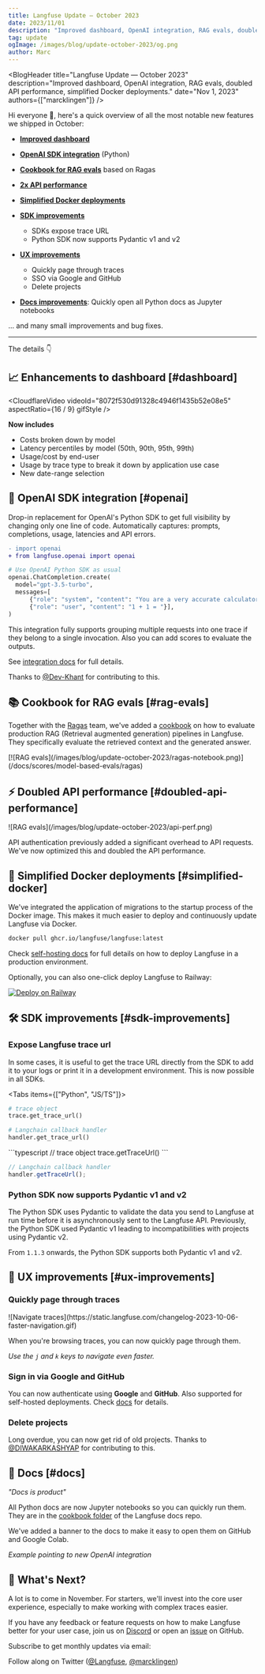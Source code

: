 ```yaml
---
title: Langfuse Update — October 2023
date: 2023/11/01
description: "Improved dashboard, OpenAI integration, RAG evals, doubled API speed, simplified Docker deployments."
tag: update
ogImage: /images/blog/update-october-2023/og.png
author: Marc
---
```



<BlogHeader
  title="Langfuse Update — October 2023"
  description="Improved dashboard, OpenAI integration, RAG evals, doubled API performance, simplified Docker deployments."
  date="Nov 1, 2023"
  authors={["marcklingen"]}
/>

Hi everyone 👋, here's a quick overview of all the most notable new features we shipped in October:

- [**Improved dashboard**](#dashboard)

- [**OpenAI SDK integration**](#openai) (Python)

- [**Cookbook for RAG evals**](#rag-evals) based on Ragas

- [**2x API performance**](#doubled-api-performance)

- [**Simplified Docker deployments**](#simplified-docker)

- [**SDK improvements**](#sdk-improvements)

  - SDKs expose trace URL
  - Python SDK now supports Pydantic v1 and v2

- [**UX improvements**](#ux-improvements)

  - Quickly page through traces
  - SSO via Google and GitHub
  - Delete projects

- [**Docs improvements**](#docs): Quickly open all Python docs as Jupyter notebooks

... and many small improvements and bug fixes.

---

The details 👇

## 📈 Enhancements to dashboard [#dashboard]

<CloudflareVideo
  videoId="8072f530d91328c4946f1435b52e08e5"
  aspectRatio={16 / 9}
  gifStyle
/>

**Now includes**

- Costs broken down by model
- Latency percentiles by model (50th, 90th, 95th, 99th)
- Usage/cost by end-user
- Usage by trace type to break it down by application use case
- New date-range selection

## 🤖 OpenAI SDK integration [#openai]

Drop-in replacement for OpenAI's Python SDK to get full visibility by changing only one line of code. Automatically captures: prompts, completions, usage, latencies and API errors.

```diff
- import openai
+ from langfuse.openai import openai
```

```python
# Use OpenAI Python SDK as usual
openai.ChatCompletion.create(
  model="gpt-3.5-turbo",
  messages=[
      {"role": "system", "content": "You are a very accurate calculator. You output only the result of the calculation."},
      {"role": "user", "content": "1 + 1 = "}],
)
```

This integration fully supports grouping multiple requests into one trace if they belong to a single invocation. Also you can add scores to evaluate the outputs.

See [integration docs](/docs/integrations/openai) for full details.

Thanks to [@Dev-Khant](https://github.com/Dev-Khant) for contributing to this.

## 📚 Cookbook for RAG evals [#rag-evals]

Together with the [Ragas](https://docs.ragas.io/) team, we've added a [cookbook](/docs/scores/model-based-evals/ragas) on how to evaluate production RAG (Retrieval augmented generation) pipelines in Langfuse. They specifically evaluate the retrieved context and the generated answer.

<Frame border>
  [![RAG
  evals](/images/blog/update-october-2023/ragas-notebook.png)](/docs/scores/model-based-evals/ragas)
</Frame>

## ⚡️ Doubled API performance [#doubled-api-performance]

<Frame border>
  ![RAG evals](/images/blog/update-october-2023/api-perf.png)
</Frame>

API authentication previously added a significant overhead to API requests. We've now optimized this and doubled the API performance.

## 🐳 Simplified Docker deployments [#simplified-docker]

We've integrated the application of migrations to the startup process of the Docker image. This makes it much easier to deploy and continuously update Langfuse via Docker.

```bash
docker pull ghcr.io/langfuse/langfuse:latest
```

Check [self-hosting docs](/docs/deployment/self-host) for full details on how to deploy Langfuse in a production environment.

Optionally, you can also one-click deploy Langfuse to Railway:

[![Deploy on Railway](https://railway.app/button.svg)](https://railway.app/template/gmbqa_)

## 🛠 SDK improvements [#sdk-improvements]

### Expose Langfuse trace url

In some cases, it is useful to get the trace URL directly from the SDK to add it to your logs or print it in a development environment. This is now possible in all SDKs.

<Tabs items={["Python", "JS/TS"]}>
<Tab>
```python
# trace object
trace.get_trace_url()
```

```python
# Langchain callback handler
handler.get_trace_url()
```

</Tab>
<Tab>
```typescript
// trace object
trace.getTraceUrl()
```

```typescript
// Langchain callback handler
handler.getTraceUrl();
```

</Tab>

</Tabs>

### Python SDK now supports Pydantic v1 and v2

The Python SDK uses Pydantic to validate the data you send to Langfuse at run time before it is asynchronously sent to the Langfuse API. Previously, the Python SDK used Pydantic v1 leading to incompatibilities with projects using Pydantic v2.

From `1.1.3` onwards, the Python SDK supports both Pydantic v1 and v2.

## 🎨 UX improvements [#ux-improvements]

### Quickly page through traces

<Frame>
  ![Navigate
  traces](https://static.langfuse.com/changelog-2023-10-06-faster-navigation.gif)
</Frame>

When you're browsing traces, you can now quickly page through them.

_Use the `j` and `k` keys to navigate even faster._

### Sign in via Google and GitHub

You can now authenticate using **Google** and **GitHub**. Also supported for self-hosted deployments. Check [docs](/docs/deployment/self-host) for details.

### Delete projects

Long overdue, you can now get rid of old projects. Thanks to [@DIWAKARKASHYAP](https://github.com/DIWAKARKASHYAP) for contributing to this.

## 📖 Docs [#docs]

_"Docs is product"_

All Python docs are now Jupyter notebooks so you can quickly run them. They are in the [cookbook folder](https://github.com/langfuse/langfuse-docs/tree/main/cookbook) of the Langfuse docs repo.

We've added a banner to the docs to make it easy to open them on GitHub and Google Colab.

_Example pointing to new OpenAI integration_

<NotebookBanner src="cookbook/integration_openai_sdk.ipynb" />

## 🚢 What's Next?

A lot is to come in November. For starters, we'll invest into the core user experience, especially to make working with complex traces easier.

If you have any feedback or feature requests on how to make Langfuse better for your user case, join us on [Discord](/discord) or open an [issue](/issue) on GitHub.


Subscribe to get monthly updates via email:

<ProductUpdateSignup
  source="Product update [September 2023]"
  className="mt-3"
/>

Follow along on Twitter ([@Langfuse](https://twitter.com/langfuse), [@marcklingen](https://twitter.com/marcklingen))
